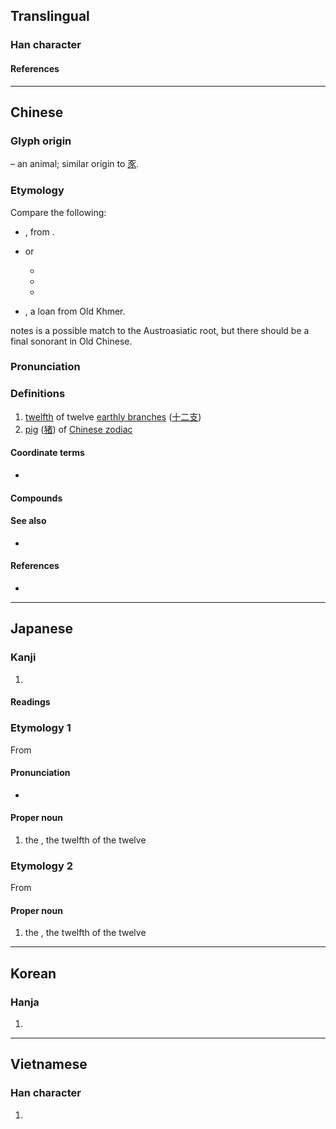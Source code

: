 {{character info/new}}
==Translingual==

===Han character===
{{Han char|rn=8|rad=亠|as=04|sn=6|four=00802|canj=YVHO|ids=⿳亠⿸𠃋丿人}}

====References====
{{Han ref|kx=0088.080|dkj=00292|dj=0186.010|hdz=10283.050|uh=4EA5}}

----

==Chinese==
{{zh-forms|alt=㐪,𠀅}}

===Glyph origin===
{{Han etym}}
{{liushu|p}} – an animal; similar origin to [[豕]].

===Etymology===
Compare the following:
* {{cog|km|កុរ||year of the pig}}, from {{cog|mkh-okm-A|kur}}.
* {{cog|mkh-vie-pro|*guːrʔ|t=pig; pork}} or {{m|mkh-vie-pro|*kuːrʔ|t=pig; pork}}
** {{cog|vi|cúi||''(archaic)'' pig}}
** {{cog|mtq|củi|tr=kuːj³|t=pig}}
** {{cog|scb||tr=kûːl|t=pig}}
* {{cog|th|กุน||year of the pig}}, a loan from Old Khmer.
{{zh-ref|Ferlus (2013)}} notes {{och-l|亥}} is a possible match to the Austroasiatic root, but there should be a final sonorant in Old Chinese.

===Pronunciation===
{{zh-pron
|m=hài
|c=hoi6
|h=pfs=hoi
|mn=qz:hǎi/tw,xm,zz:hāi
|mn-t=hai6
|mc=y
|oc=y
|cat=n
}}

===Definitions===
{{zh-hanzi}}

# [[twelfth]] of twelve [[earthly branch]]es ([[十二支]])
# [[pig]] ([[猪]]) of [[W:Chinese zodiac|Chinese zodiac]]

====Coordinate terms====
* {{list:earthly branches/zh}}

====Compounds====
{{zh-der|亥豕|亥市|亥時|俄亥俄|亥豕魯魚|魯魚亥豕|辛亥革命}}

====See also====
* {{l|zh|豕}}

====References====
* {{thcwd|2051}}

----

==Japanese==

===Kanji===
{{ja-kanji|grade=|rs=亠04}}

# {{rfdef|ja|sort=亠04}}

====Readings====
{{ja-readings
|goon=がい
|kanon=かい
|kun=い-<ゐ-
}}

===Etymology 1===
{{ja-kanjitab|い|yomi=k}}
{{wp|lang=ja}}
From {{m|ja|猪|tr=inoshishi, i||[[boar]]}}

====Pronunciation====
{{ja-pron|acc=1|acc2=0|y=k|い}}
* {{hmp|ja|sort=い|イ|井|胆|猪|豬|堰|藺|伊|夷|衣|医|易|威|胃|帷|異|偉|意|緯|彝}}

====Proper noun====
{{ja-pos|proper|い|hhira=ゐ}}

# the {{w|Pig (zodiac)|Boar}}, the twelfth of the twelve {{w|Earthly Branches}}

===Etymology 2===
{{ja-kanjitab|がい|yomi=o}}
From {{der|ja|ltc|亥|tr=hoj<sup>X</sup>|sort=かい'}}

====Proper noun====
{{ja-pos|proper|がい}}

# the {{w|Pig (zodiac)|Boar}}, the twelfth of the twelve {{w|Earthly Branches}}

{{cln|ja|words with multiple readings}}
{{topics|ja|Earthly branches|sort=い}}

----

==Korean==

===Hanja===
{{ko-hanja|해}}

# {{rfdef|ko|sort=亠04}}

----

==Vietnamese==

===Han character===
{{vi-readings|reading=hợi|rs=亠04}}

# {{rfdef|vi|sort=亠04}}